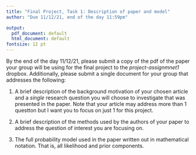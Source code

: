 ```yaml
---
title: "Final Project, Task 1: Description of paper and model"
author: "Due 11/12/21, end of the day 11:59pm"

output:
  pdf_document: default
  html_document: default
fontsize: 12 pt
---
```


By the end of the day 11/12/21, please submit a copy of the pdf of the paper your group will be using for the final project to the _project-assignmnet1_ dropbox. Additionally, please submit a single document for your group that addresses the following: 

1. A brief description of the background motivation of your chosen article and a _single_ research question you will choose to investigate that was presented in the paper. Note that your article may address more than 1 questton but I want you to focus on just 1 for this project. 

2. A brief description of the methods used by the authors of your paper to address the question of interest you are focusing on. 

3. The full probability model used in the paper written out in mathematical notation. That is, all likelihood and prior components. 